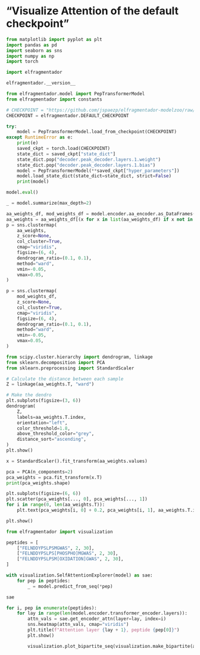 # "Visualize Attention of the default checkpoint"

```python
from matplotlib import pyplot as plt
import pandas as pd
import seaborn as sns
import numpy as np
import torch
```

```python
import elfragmentador

elfragmentador.__version__
```

```python
from elfragmentador.model import PepTransformerModel
from elfragmentador import constants

# CHECKPOINT = "https://github.com/jspaezp/elfragmentador-modelzoo/raw/main/0.50.0b14/0.50.0b14_onecycle_10e_64_120_val_l%3D0.141270_epoch%3D009.ckpt"
CHECKPOINT = elfragmentador.DEFAULT_CHECKPOINT

try:
    model = PepTransformerModel.load_from_checkpoint(CHECKPOINT)
except RuntimeError as e:
    print(e)
    saved_ckpt = torch.load(CHECKPOINT)
    state_dict = saved_ckpt["state_dict"]
    state_dict.pop("decoder.peak_decoder.layers.1.weight")
    state_dict.pop("decoder.peak_decoder.layers.1.bias")
    model = PepTransformerModel(**saved_ckpt["hyper_parameters"])
    model.load_state_dict(state_dict=state_dict, strict=False)
    print(model)

model.eval()
```

```python
_ = model.summarize(max_depth=2)
```

```python
aa_weights_df, mod_weights_df = model.encoder.aa_encoder.as_DataFrames()
aa_weights = aa_weights_df[(x for x in list(aa_weights_df) if x not in ["U", "EMPTY"])]
p = sns.clustermap(
    aa_weights,
    z_score=None,
    col_cluster=True,
    cmap="viridis",
    figsize=(6, 4),
    dendrogram_ratio=(0.1, 0.1),
    method="ward",
    vmin=-0.05,
    vmax=0.05,
)
```

```python
p = sns.clustermap(
    mod_weights_df,
    z_score=None,
    col_cluster=True,
    cmap="viridis",
    figsize=(6, 4),
    dendrogram_ratio=(0.1, 0.1),
    method="ward",
    vmin=-0.05,
    vmax=0.05,
)
```

```python
from scipy.cluster.hierarchy import dendrogram, linkage
from sklearn.decomposition import PCA
from sklearn.preprocessing import StandardScaler

# Calculate the distance between each sample
Z = linkage(aa_weights.T, "ward")

# Make the dendro
plt.subplots(figsize=(3, 6))
dendrogram(
    Z,
    labels=aa_weights.T.index,
    orientation="left",
    color_threshold=1.8,
    above_threshold_color="grey",
    distance_sort="ascending",
)
plt.show()
```

```python
x = StandardScaler().fit_transform(aa_weights.values)

pca = PCA(n_components=2)
pca_weights = pca.fit_transform(x.T)
print(pca_weights.shape)

plt.subplots(figsize=(6, 6))
plt.scatter(pca_weights[..., 0], pca_weights[..., 1])
for i in range(0, len(aa_weights.T)):
    plt.text(pca_weights[i, 0] + 0.2, pca_weights[i, 1], aa_weights.T.index[i])

plt.show()
```

```python
from elfragmentador import visualization

peptides = [
    ["FELNDDYPSLPSMGWAS", 2, 30],
    ["FELNDDYPSLPS[PHOSPHO]MGWAS", 2, 30],
    ["FELNDDYPSLPSM[OXIDATION]GWAS", 2, 30],
]

with visualization.SelfAttentionExplorer(model) as sae:
    for pep in peptides:
        _ = model.predict_from_seq(*pep)

sae
```

```python
for i, pep in enumerate(peptides):
    for lay in range(len(model.encoder.transformer_encoder.layers)):
        attn_vals = sae.get_encoder_attn(layer=lay, index=i)
        sns.heatmap(attn_vals, cmap="viridis")
        plt.title(f"Attention layer {lay + 1}, peptide {pep[0]}")
        plt.show()

        visualization.plot_bipartite_seq(visualization.make_bipartite(attn_vals))
```
